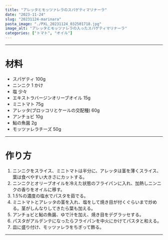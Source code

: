 ```yaml
---
title: "アレッタとモッツァレラのスパゲティマリナーラ"
date: "2023-11-24"
slug: "20231124-marinara"
pasta_image: "./PXL_20231124_032501718.jpg"
image_alt: "アレッタとモッツァレラの入ったスパゲティマリナーラ"
categories: ["トマト", "オイル"]
---
```


---

# 材料

- スパゲティ 100g
- ニンニク 1 かけ
- 塩 少々
- エキストラバージンオリーブオイル 15g
- ミニトマト 75g
- アレッタ(ブロッコリとケールの交配種) 60g
- アンチョビ 10g
- 鮎の魚醤 2g
- モッツァレラチーズ 50g

---

# 作り方

1. ニンニクをスライス、ミニトマトは半分に、アレッタは茎を薄くスライス、葉は食べやすい大きさにカットする。
2. ニンニクとオリーブオイルを冷えた状態のフライパンに入れ、加熱しニンニクの香りをオイルに移す。
3. 1.5%の濃度の塩水でパスタを茹でる。
4. ミニトマトとアレッタの茎を入れ、塩をして焼き目が付くぐらいまで炒める。茎がしんなりしてきたら葉も加える。
5. アンチョビと鮎の魚醤、ゆで汁を加え、焼き目をデグラッセする。
6. パスタがアルデンテになったらフライパンを中火にかけてパスタと和える。
7. 皿に盛り付け、モッツァレラをちぎって飾る。

---
